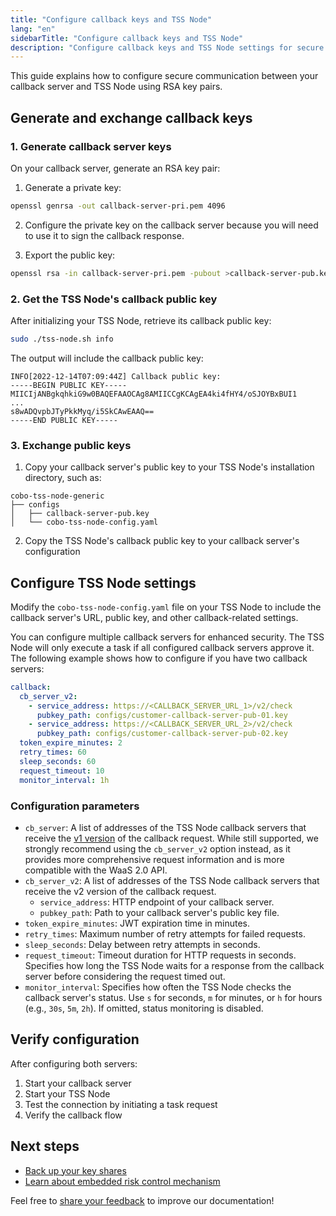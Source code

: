 ```yaml
---
title: "Configure callback keys and TSS Node"
lang: "en"
sidebarTitle: "Configure callback keys and TSS Node"
description: "Configure callback keys and TSS Node settings for secure communication between your callback server and TSS Node"
---
```


This guide explains how to configure secure communication between your callback server and TSS Node using RSA key pairs.

## Generate and exchange callback keys

### 1. Generate callback server keys

On your callback server, generate an RSA key pair:

1. Generate a private key:
```bash
openssl genrsa -out callback-server-pri.pem 4096
```

2. Configure the private key on the callback server because you will need to use it to sign the callback response.

3. Export the public key:
```bash
openssl rsa -in callback-server-pri.pem -pubout >callback-server-pub.key
```

### 2. Get the TSS Node's callback public key

After initializing your TSS Node, retrieve its callback public key:
```bash
sudo ./tss-node.sh info
```

The output will include the callback public key:
```
INFO[2022-12-14T07:09:44Z] Callback public key:
-----BEGIN PUBLIC KEY-----
MIICIjANBgkqhkiG9w0BAQEFAAOCAg8AMIICCgKCAgEA4ki4fHY4/oSJOYBxBUI1
...
s8wADQvpbJTyPkkMyq/i5SkCAwEAAQ==
-----END PUBLIC KEY-----
```

### 3. Exchange public keys

1. Copy your callback server's public key to your TSS Node's installation directory, such as:
```
cobo-tss-node-generic
├── configs
│   ├── callback-server-pub.key
│   └── cobo-tss-node-config.yaml
```

2. Copy the TSS Node's callback public key to your callback server's configuration


## Configure TSS Node settings

Modify the `cobo-tss-node-config.yaml` file on your TSS Node to include the callback server's URL, public key, and other callback-related settings.

You can configure multiple callback servers for enhanced security. The TSS Node will only execute a task if all configured callback servers approve it. The following example shows how to configure if you have two callback servers:

```yaml
callback:
  cb_server_v2:
    - service_address: https://<CALLBACK_SERVER_URL_1>/v2/check
      pubkey_path: configs/customer-callback-server-pub-01.key
    - service_address: https://<CALLBACK_SERVER_URL_2>/v2/check
      pubkey_path: configs/customer-callback-server-pub-02.key
  token_expire_minutes: 2
  retry_times: 60
  sleep_seconds: 60
  request_timeout: 10
  monitor_interval: 1h
```

### Configuration parameters

- `cb_server`: A list of addresses of the TSS Node callback servers that receive the [v1 version](/v1/overview/mpc-wallet/callback/callback-server-requirements/keygen-request) of the callback request.  While still supported, we strongly recommend using the `cb_server_v2` option instead, as it provides more comprehensive request information and is more compatible with the WaaS 2.0 API.
- `cb_server_v2`: A list of addresses of the TSS Node callback servers that receive the v2 version of the callback request.
  - `service_address`: HTTP endpoint of your callback server.
  - `pubkey_path`: Path to your callback server's public key file.
- `token_expire_minutes`: JWT expiration time in minutes.
- `retry_times`: Maximum number of retry attempts for failed requests.
- `sleep_seconds`: Delay between retry attempts in seconds.
- `request_timeout`: Timeout duration for HTTP requests in seconds. Specifies how long the TSS Node waits for a response from the callback server before considering the request timed out.
- `monitor_interval`: Specifies how often the TSS Node checks the callback server's status. Use `s` for seconds, `m` for minutes, or `h` for hours (e.g., `30s`, `5m`, `2h`). If omitted, status monitoring is disabled.

## Verify configuration

After configuring both servers:
1. Start your callback server
2. Start your TSS Node
3. Test the connection by initiating a task request
4. Verify the callback flow

## Next steps

- [Back up your key shares](/v2/guides/mpc-wallets/server-co-signer/key-shares-backup)
- [Learn about embedded risk control mechanism](/v2/guides/mpc-wallets/server-co-signer/embedded-risk-controls)

<Tip>Feel free to [share your feedback](https://forms.zohopublic.com/cobo/form/DocumentFeedbackForm/formperma/QvLOhxJv1_JMsJ-1dleZ8Itb_7rzN-LtgvsDdxosoVI) to improve our documentation!</Tip>

